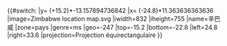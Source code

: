 {{#switch:{{{1}}}
|y= ({{{2}}}+15.2)*-13.157894736842
|x= ({{{3}}}-24.8)*11.363636363636
|image=Zimbabwe location map.svg
|iwidth=832
|iheight=755
|name=辛巴威
|zone=pays
|genre=ms
|geo=-247
|top=-15.2
|bottom=-22.8
|left=24.8
|right=33.6
|projection=Projection équirectangulaire
}}<noinclude>{{Location map/Info|Zimbabwe}}
{{Documentation}}
</noinclude>